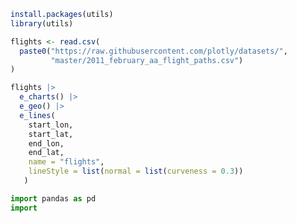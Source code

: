 ```r
install.packages(utils)
library(utils)
```


```r



flights <- read.csv(
  paste0("https://raw.githubusercontent.com/plotly/datasets/",
         "master/2011_february_aa_flight_paths.csv")
)

flights |> 
  e_charts() |> 
  e_geo() |> 
  e_lines(
    start_lon, 
    start_lat, 
    end_lon, 
    end_lat,
    name = "flights",
    lineStyle = list(normal = list(curveness = 0.3))
   )

```

```python
import pandas as pd
import 


```